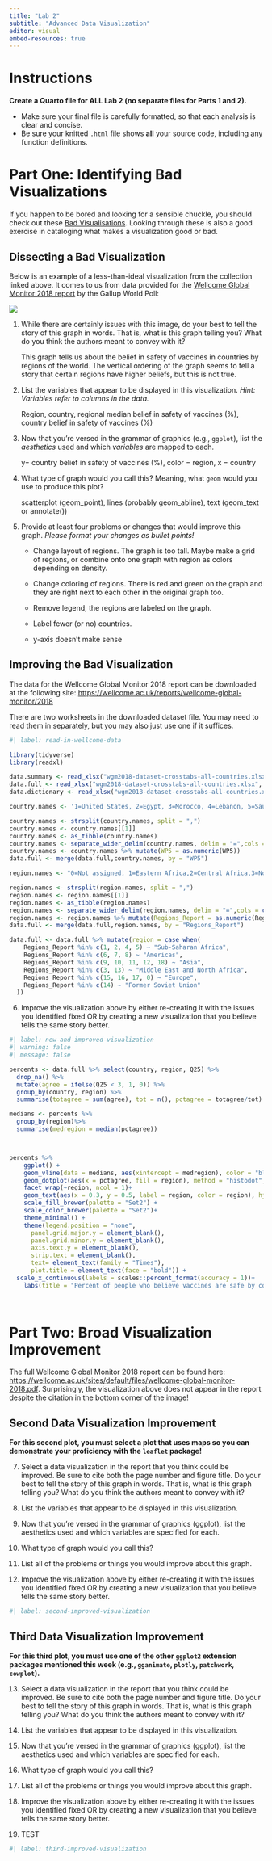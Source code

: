 ```yaml
---
title: "Lab 2"
subtitle: "Advanced Data Visualization"
editor: visual
embed-resources: true
---
```


# Instructions

**Create a Quarto file for ALL Lab 2 (no separate files for Parts 1 and 2).**

-   Make sure your final file is carefully formatted, so that each analysis is clear and concise.
-   Be sure your knitted `.html` file shows **all** your source code, including any function definitions.

# Part One: Identifying Bad Visualizations

If you happen to be bored and looking for a sensible chuckle, you should check out these [Bad Visualisations](https://badvisualisations.tumblr.com/). Looking through these is also a good exercise in cataloging what makes a visualization good or bad.

## Dissecting a Bad Visualization

Below is an example of a less-than-ideal visualization from the collection linked above. It comes to us from data provided for the [Wellcome Global Monitor 2018 report](https://wellcome.ac.uk/reports/wellcome-global-monitor/2018) by the Gallup World Poll:

![](image/bad-wellcome-graph.jpg)

1.  While there are certainly issues with this image, do your best to tell the story of this graph in words. That is, what is this graph telling you? What do you think the authors meant to convey with it?

    This graph tells us about the belief in safety of vaccines in countries by regions of the world. The vertical ordering of the graph seems to tell a story that certain regions have higher beliefs, but this is not true.

2.  List the variables that appear to be displayed in this visualization. *Hint: Variables refer to columns in the data.*

    Region, country, regional median belief in safety of vaccines (%), country belief in safety of vaccines (%)

3.  Now that you're versed in the grammar of graphics (e.g., `ggplot`), list the *aesthetics* used and which *variables* are mapped to each.

    y= country belief in safety of vaccines (%), color = region, x = country

4.  What type of graph would you call this? Meaning, what `geom` would you use to produce this plot?

    scatterplot (geom_point), lines (probably geom_abline), text (geom_text or annotate())

5.  Provide at least four problems or changes that would improve this graph. *Please format your changes as bullet points!*

    -   Change layout of regions. The graph is too tall. Maybe make a grid of regions, or combine onto one graph with region as colors depending on density.

    -   Change coloring of regions. There is red and green on the graph and they are right next to each other in the original graph too.

    -   Remove legend, the regions are labeled on the graph.

    -   Label fewer (or no) countries.

    -   y-axis doesn't make sense

## Improving the Bad Visualization

The data for the Wellcome Global Monitor 2018 report can be downloaded at the following site: [https://wellcome.ac.uk/reports/wellcome-global-monitor/2018](https://wellcome.org/sites/default/files/wgm2018-dataset-crosstabs-all-countries.xlsx)

<!-- at the "Dataset and crosstabs for all countries" link on the right side of the page-->

There are two worksheets in the downloaded dataset file. You may need to read them in separately, but you may also just use one if it suffices.

```r
#| label: read-in-wellcome-data

library(tidyverse)
library(readxl)

data.summary <- read_xlsx("wgm2018-dataset-crosstabs-all-countries.xlsx", sheet = 1)
data.full <- read_xlsx("wgm2018-dataset-crosstabs-all-countries.xlsx", sheet = 2)
data.dictionary <- read_xlsx("wgm2018-dataset-crosstabs-all-countries.xlsx", sheet = 3)

country.names <- '1=United States, 2=Egypt, 3=Morocco, 4=Lebanon, 5=Saudi Arabia, 6=Jordan, 8=Turkey, 9=Pakistan, 10=Indonesia, 11=Bangladesh, 12=United Kingdom, 13=France, 14=Germany, 15=Netherlands, 16=Belgium, 17=Spain, 18=Italy, 19=Poland, 20=Hungary, 21=Czech Republic, 22=Romania, 23=Sweden, 24=Greece, 25=Denmark, 26=Iran, 28=Singapore, 29=Japan, 30=China, 31=India, 32=Venezuela, 33=Brazil, 34=Mexico, 35=Nigeria, 36=Kenya, 37=Tanzania, 38=Israel, 39=Palestinian Territories, 40=Ghana, 41=Uganda, 42=Benin, 43=Madagascar, 44=Malawi, 45=South Africa, 46=Canada, 47=Australia, 48=Philippines, 49=Sri Lanka, 50=Vietnam, 51=Thailand, 52=Cambodia, 53=Laos, 54=Myanmar, 55=New Zealand, 57=Botswana, 60=Ethiopia, 61=Mali, 62=Mauritania, 63=Mozambique, 64=Niger, 65=Rwanda, 66=Senegal, 67=Zambia, 68=South Korea, 69=Taiwan, 70=Afghanistan, 71=Belarus, 72=Georgia, 73=Kazakhstan, 74=Kyrgyzstan, 75=Moldova, 76=Russia, 77=Ukraine, 78=Burkina Faso, 79=Cameroon, 80=Sierra Leone, 81=Zimbabwe, 82=Costa Rica, 83=Albania, 84=Algeria, 87=Argentina, 88=Armenia, 89=Austria, 90=Azerbaijan, 96=Bolivia, 97=Bosnia and Herzegovina, 99=Bulgaria, 100=Burundi, 103=Chad, 104=Chile, 105=Colombia, 106=Comoros, 108=Republic of Congo, 109=Croatia, 111=Cyprus, 114=Dominican Republic, 115=Ecuador, 116=El Salvador, 119=Estonia, 121=Finland, 122=Gabon, 124=Guatemala, 125=Guinea, 128=Haiti, 129=Honduras, 130=Iceland, 131=Iraq, 132=Ireland, 134=Ivory Coast, 137=Kuwait, 138=Latvia, 140=Liberia, 141=Libya, 143=Lithuania, 144=Luxembourg, 145=Macedonia, 146=Malaysia, 148=Malta, 150=Mauritius, 153=Mongolia, 154=Montenegro, 155=Namibia, 157=Nepal, 158=Nicaragua, 160=Norway, 163=Panama, 164=Paraguay, 165=Peru, 166=Portugal, 173=Serbia, 175=Slovakia, 176=Slovenia, 183=Eswatini, 184=Switzerland, 185=Tajikistan, 186=The Gambia, 187=Togo, 190=Tunisia, 191=Turkmenistan, 193=United Arab Emirates, 194=Uruguay, 195=Uzbekistan, 197=Yemen, 198=Kosovo, 202=Northern Cyprus' 

country.names <- strsplit(country.names, split = ",")
country.names <- country.names[[1]]
country.names <- as_tibble(country.names)
country.names <- separate_wider_delim(country.names, delim = "=",cols = c("value"), names = c("WP5", "country"))
country.names <- country.names %>% mutate(WP5 = as.numeric(WP5))
data.full <- merge(data.full,country.names, by = "WP5")

region.names <- "0=Not assigned, 1=Eastern Africa,2=Central Africa,3=North Africa,4=Southern Africa,5=Western Africa,6=Central America and Mexico,7=Northern America,8=South America,9=Central Asia,10=East Asia,11=Southeast Asia,12=South Asia,13=Middle East,14=Eastern Europe,15=Northern Europe,16=Southern Europe,17=Western Europe,18=Aus/NZ"

region.names <- strsplit(region.names, split = ",")
region.names <- region.names[[1]]
region.names <- as_tibble(region.names)
region.names <- separate_wider_delim(region.names, delim = "=",cols = c("value"), names = c("Regions_Report", "Region_Name"))
region.names <- region.names %>% mutate(Regions_Report = as.numeric(Regions_Report))
data.full <- merge(data.full,region.names, by = "Regions_Report")

data.full <- data.full %>% mutate(region = case_when(
    Regions_Report %in% c(1, 2, 4, 5) ~ "Sub-Saharan Africa",
    Regions_Report %in% c(6, 7, 8) ~ "Americas",
    Regions_Report %in% c(9, 10, 11, 12, 18) ~ "Asia",
    Regions_Report %in% c(3, 13) ~ "Middle East and North Africa",
    Regions_Report %in% c(15, 16, 17, 0) ~ "Europe",
    Regions_Report %in% c(14) ~ "Former Soviet Union"
  ))

```

6.  Improve the visualization above by either re-creating it with the issues you identified fixed OR by creating a new visualization that you believe tells the same story better.

```r
#| label: new-and-improved-visualization
#| warning: false
#| message: false

percents <- data.full %>% select(country, region, Q25) %>% 
  drop_na() %>%
  mutate(agree = ifelse(Q25 < 3, 1, 0)) %>% 
  group_by(country, region) %>%
  summarise(totagree = sum(agree), tot = n(), pctagree = totagree/tot)

medians <- percents %>%
  group_by(region)%>%
  summarise(medregion = median(pctagree))



percents %>%
    ggplot() +
    geom_vline(data = medians, aes(xintercept = medregion), color = "black")+
    geom_dotplot(aes(x = pctagree, fill = region), method = "histodot", dotsize = 0.6, binwidth = 0.01) +
    facet_wrap(~region, ncol = 1)+
    geom_text(aes(x = 0.3, y = 0.5, label = region, color = region), hjust = "inward", size =5, family = "Times",fontface = "bold")+
    scale_fill_brewer(palette = "Set2") +
    scale_color_brewer(palette = "Set2")+
    theme_minimal() +
    theme(legend.position = "none",
      panel.grid.major.y = element_blank(),
      panel.grid.minor.y = element_blank(),
      axis.text.y = element_blank(),
      strip.text = element_blank(),
      text= element_text(family = "Times"),
      plot.title = element_text(face = "bold")) +
  scale_x_continuous(labels = scales::percent_format(accuracy = 1))+
    labs(title = "Percent of people who believe vaccines are safe by country and global region", subtitle = "Black lines represent region median", x = "", y = "")

  

```

# Part Two: Broad Visualization Improvement

The full Wellcome Global Monitor 2018 report can be found here: <https://wellcome.ac.uk/sites/default/files/wellcome-global-monitor-2018.pdf>. Surprisingly, the visualization above does not appear in the report despite the citation in the bottom corner of the image!

## Second Data Visualization Improvement

**For this second plot, you must select a plot that uses maps so you can demonstrate your proficiency with the `leaflet` package!**

7.  Select a data visualization in the report that you think could be improved. Be sure to cite both the page number and figure title. Do your best to tell the story of this graph in words. That is, what is this graph telling you? What do you think the authors meant to convey with it?

8.  List the variables that appear to be displayed in this visualization.

9.  Now that you're versed in the grammar of graphics (ggplot), list the aesthetics used and which variables are specified for each.

10. What type of graph would you call this?

11. List all of the problems or things you would improve about this graph.

12. Improve the visualization above by either re-creating it with the issues you identified fixed OR by creating a new visualization that you believe tells the same story better.

```r
#| label: second-improved-visualization


```

## Third Data Visualization Improvement

**For this third plot, you must use one of the other `ggplot2` extension packages mentioned this week (e.g., `gganimate`, `plotly`, `patchwork`, `cowplot`).**

13. Select a data visualization in the report that you think could be improved. Be sure to cite both the page number and figure title. Do your best to tell the story of this graph in words. That is, what is this graph telling you? What do you think the authors meant to convey with it?

14. List the variables that appear to be displayed in this visualization.

15. Now that you're versed in the grammar of graphics (ggplot), list the aesthetics used and which variables are specified for each.

16. What type of graph would you call this?

17. List all of the problems or things you would improve about this graph.

18. Improve the visualization above by either re-creating it with the issues you identified fixed OR by creating a new visualization that you believe tells the same story better.

19. TEST

```r
#| label: third-improved-visualization


```
